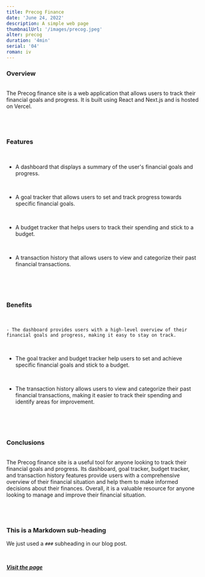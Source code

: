 ```yaml
---
title: Precog Finance
date: 'June 24, 2022'
description: A simple web page
thumbnailUrl: '/images/precog.jpeg'
alter: precog
duration: '4min'
serial: '04'
roman: iv
---
```


### Overview

<br />

<div>
  The Precog finance site is a web application that allows users to track their
  financial goals and progress. It is built using React and Next.js and is
  hosted on Vercel.
</div>

<br />
<br />
<br />

### Features

<br />

- A dashboard that displays a summary of the user's financial goals and progress.

<br />

- A goal tracker that allows users to set and track progress towards specific financial goals.

<br />

- A budget tracker that helps users to track their spending and stick to a budget.

<br />

- A transaction history that allows users to view and categorize their past financial transactions.

<br />
<br />
<br />

### Benefits

<br />

    - The dashboard provides users with a high-level overview of their financial goals and progress, making it easy to stay on track.

<br />

- The goal tracker and budget tracker help users to set and achieve specific financial goals and stick to a budget.

<br />

- The transaction history allows users to view and categorize their past financial transactions, making it easier to track their spending and identify areas for improvement.

<br />

<br />
<br />

### Conclusions

<br />

<div>
  The Precog finance site is a useful tool for anyone looking to track their
  financial goals and progress. Its dashboard, goal tracker, budget tracker, and
  transaction history features provide users with a comprehensive overview of
  their financial situation and help them to make informed decisions about their
  finances. Overall, it is a valuable resource for anyone looking to manage and
  improve their financial situation.
</div>

<br />

<br />

<br />

### This is a Markdown sub-heading

We just used a `###` subheading in our blog post.

<br />

[**_Visit the page_**](https://precog-finance.vercel.app/)

<br />
